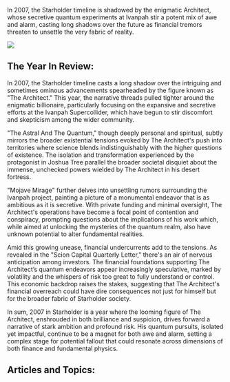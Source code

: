 In 2007, the Starholder timeline is shadowed by the enigmatic Architect, whose secretive quantum experiments at Ivanpah stir a potent mix of awe and alarm, casting long shadows over the future as financial tremors threaten to unsettle the very fabric of reality.

![](https://www.blockstar.com/wp-content/uploads/2024/06/2007_joshua.png)

## The Year In Review:
In 2007, the Starholder timeline casts a long shadow over the intriguing and sometimes ominous advancements spearheaded by the figure known as "The Architect." This year, the narrative threads pulled tighter around the enigmatic billionaire, particularly focusing on the expansive and secretive efforts at the Ivanpah Supercollider, which have begun to stir discomfort and skepticism among the wider community.

"The Astral And The Quantum," though deeply personal and spiritual, subtly mirrors the broader existential tensions evoked by The Architect's push into territories where science blends indistinguishably with the higher questions of existence. The isolation and transformation experienced by the protagonist in Joshua Tree parallel the broader societal disquiet about the immense, unchecked powers wielded by The Architect in his desert fortress.

"Mojave Mirage" further delves into unsettling rumors surrounding the Ivanpah project, painting a picture of a monumental endeavor that is as ambitious as it is secretive. With private funding and minimal oversight, The Architect's operations have become a focal point of contention and conspiracy, prompting questions about the implications of his work which, while aimed at unlocking the mysteries of the quantum realm, also have unknown potential to alter fundamental realities.

Amid this growing unease, financial undercurrents add to the tensions. As revealed in the "Scion Capital Quarterly Letter," there's an air of nervous anticipation among investors. The financial foundations supporting The Architect’s quantum endeavors appear increasingly speculative, marked by volatility and the whispers of risk too great to fully understand or control. This economic backdrop raises the stakes, suggesting that The Architect's financial overreach could have dire consequences not just for himself but for the broader fabric of Starholder society.

In sum, 2007 in Starholder is a year where the looming figure of The Architect, enshrouded in both brilliance and suspicion, drives forward a narrative of stark ambition and profound risk. His quantum pursuits, isolated yet impactful, continue to be a magnet for both awe and alarm, setting a complex stage for potential fallout that could resonate across dimensions of both finance and fundamental physics.

## Articles and Topics:

